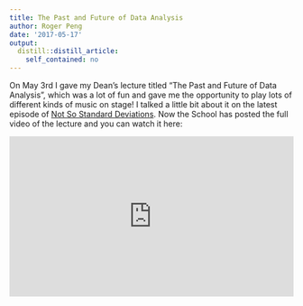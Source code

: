```yaml
---
title: The Past and Future of Data Analysis
author: Roger Peng
date: '2017-05-17'
output:
  distill::distill_article:
    self_contained: no
---
```



On May 3rd I gave my Dean's lecture titled "The Past and Future of Data Analysis", which was a lot of fun and gave me the opportunity to play lots of different kinds of music on stage! I talked a little bit about it on the latest episode of [Not So Standard Deviations](https://soundcloud.com/nssd-podcast/episode-38-banging-on-the-piano). Now the School has posted the full video of the lecture and you can watch it here:

<div style="position:relative;height:0;padding-bottom:56.25%"><iframe src="https://www.youtube.com/embed/qFtJaq4TlqE?ecver=2" width="640" height="360" frameborder="0" style="position:absolute;width:100%;height:100%;left:0" allowfullscreen></iframe></div>
